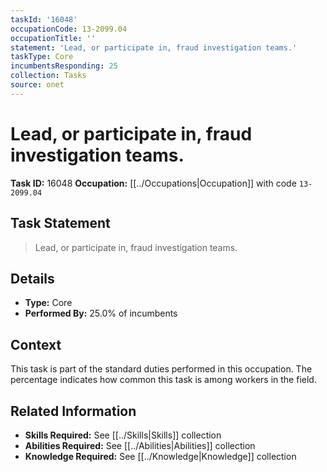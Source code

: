 ```yaml
---
taskId: '16048'
occupationCode: 13-2099.04
occupationTitle: ''
statement: 'Lead, or participate in, fraud investigation teams.'
taskType: Core
incumbentsResponding: 25
collection: Tasks
source: onet
---
```

# Lead, or participate in, fraud investigation teams.

**Task ID:** 16048
**Occupation:** [[../Occupations|Occupation]] with code `13-2099.04`

## Task Statement

> Lead, or participate in, fraud investigation teams.

## Details

- **Type:** Core
- **Performed By:** 25.0% of incumbents

## Context

This task is part of the standard duties performed in this occupation. The percentage indicates how common this task is among workers in the field.

## Related Information

- **Skills Required:** See [[../Skills|Skills]] collection
- **Abilities Required:** See [[../Abilities|Abilities]] collection
- **Knowledge Required:** See [[../Knowledge|Knowledge]] collection
